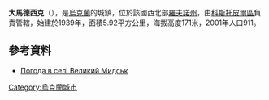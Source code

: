 {{coord|51|4|57|N|26|8|46|E|scale:30000|display=title}}

'''大馬德西克'''（{{lang-uk|Великий Мидськ}}），是[[烏克蘭|烏克蘭]]的城鎮，位於該國西北部[[羅夫諾州|羅夫諾州]]，由[[科斯托皮爾區|科斯托皮爾區]]負責管轄，始建於1939年，面積5.92平方公里，海拔高度171米，2001年人口911。

==參考資料==
* [http://weather.in.ua/ua/rovenskaja/2906 Погода в селі Великий Мидськ] {{Wayback|url=http://weather.in.ua/ua/rovenskaja/2906 |date=20160305074749 }}

{{Ukraine-geo-stub}}
[[Category:烏克蘭城市|Category:烏克蘭城市]]